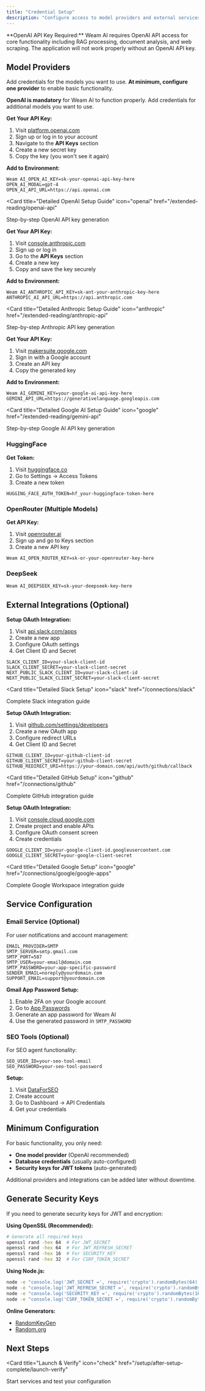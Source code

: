 ```yaml
---
title: "Credential Setup"
description: "Configure access to model providers and external services by adding API credentials to your environment."
---
```


<Warning>
**OpenAI API Key Required:** Weam AI requires OpenAI API access for core functionality including RAG processing, document analysis, and web scraping. The application will not work properly without an OpenAI API key.
</Warning>

## Model Providers

Add credentials for the models you want to use. **At minimum, configure one provider** to enable basic functionality.

**OpenAI is mandatory** for Weam AI to function properly. Add credentials for additional models you want to use.


<Tabs>
<Tab title="OpenAI (Required)">

**Get Your API Key:**
1. Visit [platform.openai.com](https://platform.openai.com)
2. Sign up or log in to your account
3. Navigate to the **API Keys** section
4. Create a new secret key
5. Copy the key (you won't see it again)

**Add to Environment:**
```env
Weam AI_OPEN_AI_KEY=sk-your-openai-api-key-here
OPEN_AI_MODAL=gpt-4
OPEN_AI_API_URL=https://api.openai.com
```

<Card
  title="Detailed OpenAI Setup Guide"
  icon="openai"
  href="/extended-reading/openai-api"
>
  Step-by-step OpenAI API key generation
</Card>

</Tab>
<Tab title="Anthropic (Claude)">

**Get Your API Key:**
1. Visit [console.anthropic.com](https://console.anthropic.com)
2. Sign up or log in
3. Go to the **API Keys** section
4. Create a new key
5. Copy and save the key securely

**Add to Environment:**
```env
Weam AI_ANTHROPIC_API_KEY=sk-ant-your-anthropic-key-here
ANTHROPIC_AI_API_URL=https://api.anthropic.com
```

<Card
  title="Detailed Anthropic Setup Guide"
  icon="anthropic"
  href="/extended-reading/anthropic-api"
>
  Step-by-step Anthropic API key generation
</Card>

</Tab>
<Tab title="Google AI (Gemini)">

**Get Your API Key:**
1. Visit [makersuite.google.com](https://makersuite.google.com)
2. Sign in with a Google account
3. Create an API key
4. Copy the generated key

**Add to Environment:**
```env
Weam AI_GEMINI_KEY=your-google-ai-api-key-here
GEMINI_API_URL=https://generativelanguage.googleapis.com
```

<Card
  title="Detailed Google AI Setup Guide"
  icon="google"
  href="/extended-reading/gemini-api"
>
  Step-by-step Google AI API key generation
</Card>

</Tab>
<Tab title="Additional Providers">

### HuggingFace

**Get Token:**
1. Visit [huggingface.co](https://huggingface.co)
2. Go to Settings → Access Tokens
3. Create a new token

```env
HUGGING_FACE_AUTH_TOKEN=hf_your-huggingface-token-here
```

### OpenRouter (Multiple Models)

**Get API Key:**
1. Visit [openrouter.ai](https://openrouter.ai)
2. Sign up and go to Keys section
3. Create a new API key

```env
Weam AI_OPEN_ROUTER_KEY=sk-or-your-openrouter-key-here
```

### DeepSeek

```env
Weam AI_DEEPSEEK_KEY=sk-your-deepseek-key-here
```

<CardGroup cols={2}>
<Card
  title="HuggingFace Guide"
  icon="huggingface"
  href="/extended-reading/hugging-face-api"
>
</Card>
<Card
  title="OpenRouter Guide"
  icon="openrouter"
  href="/extended-reading/openrouter-api"
>
</Card>
</CardGroup>

</Tab>
</Tabs>

## External Integrations (Optional)

<Tabs>
<Tab title="Slack">

**Setup OAuth Integration:**

1. Visit [api.slack.com/apps](https://api.slack.com/apps)
2. Create a new app
3. Configure OAuth settings
4. Get Client ID and Secret

```env
SLACK_CLIENT_ID=your-slack-client-id
SLACK_CLIENT_SECRET=your-slack-client-secret
NEXT_PUBLIC_SLACK_CLIENT_ID=your-slack-client-id
NEXT_PUBLIC_SLACK_CLIENT_SECRET=your-slack-client-secret
```

<Card
  title="Detailed Slack Setup"
  icon="slack"
  href="/connections/slack"
>
  Complete Slack integration guide
</Card>

</Tab>
<Tab title="GitHub">

**Setup OAuth Integration:**

1. Visit [github.com/settings/developers](https://github.com/settings/developers)
2. Create a new OAuth app
3. Configure redirect URLs
4. Get Client ID and Secret

```env
GITHUB_CLIENT_ID=your-github-client-id
GITHUB_CLIENT_SECRET=your-github-client-secret
GITHUB_REDIRECT_URI=https://your-domain.com/api/auth/github/callback
```

<Card
  title="Detailed GitHub Setup"
  icon="github"
  href="/connections/github"
>
  Complete GitHub integration guide
</Card>

</Tab>
<Tab title="Google Workspace">

**Setup OAuth Integration:**

1. Visit [console.cloud.google.com](https://console.cloud.google.com)
2. Create project and enable APIs
3. Configure OAuth consent screen
4. Create credentials

```env
GOOGLE_CLIENT_ID=your-google-client-id.googleusercontent.com
GOOGLE_CLIENT_SECRET=your-google-client-secret
```

<Card
  title="Detailed Google Setup"
  icon="google"
  href="/connections/google/google-apps"
>
  Complete Google Workspace integration guide
</Card>

</Tab>
</Tabs>

## Service Configuration

### Email Service (Optional)

<Accordion title="Configure SMTP for Notifications">

For user notifications and account management:

```env
EMAIL_PROVIDER=SMTP
SMTP_SERVER=smtp.gmail.com
SMTP_PORT=587
SMTP_USER=your-email@domain.com
SMTP_PASSWORD=your-app-specific-password
SENDER_EMAIL=noreply@yourdomain.com
SUPPORT_EMAIL=support@yourdomain.com
```

**Gmail App Password Setup:**
1. Enable 2FA on your Google account
2. Go to [App Passwords](https://support.google.com/accounts/answer/185833)
3. Generate an app password for Weam AI
4. Use the generated password in `SMTP_PASSWORD`

</Accordion>

### SEO Tools (Optional)

<Accordion title="DataForSEO Integration">

For SEO agent functionality:

```env
SEO_USER_ID=your-seo-tool-email
SEO_PASSWORD=your-seo-tool-password
```

**Setup:**
1. Visit [DataForSEO](https://dataforseo.com/)
2. Create account
3. Go to Dashboard → API Credentials
4. Get your credentials

</Accordion>

## Minimum Configuration

For basic functionality, you only need:
- **One model provider** (OpenAI recommended)
- **Database credentials** (usually auto-configured)
- **Security keys for JWT tokens** (auto-generated)

Additional providers and integrations can be added later without downtime.

## Generate Security Keys

<Accordion title="Generate Required Security Keys">

If you need to generate security keys for JWT and encryption:

**Using OpenSSL (Recommended):**
```bash
# Generate all required keys
openssl rand -hex 64  # For JWT_SECRET
openssl rand -hex 64  # For JWT_REFRESH_SECRET
openssl rand -hex 16  # For SECURITY_KEY
openssl rand -hex 32  # For CSRF_TOKEN_SECRET
```

**Using Node.js:**
```bash
node -e "console.log('JWT_SECRET =', require('crypto').randomBytes(64).toString('hex'))"
node -e "console.log('JWT_REFRESH_SECRET =', require('crypto').randomBytes(64).toString('hex'))"
node -e "console.log('SECURITY_KEY =', require('crypto').randomBytes(16).toString('hex'))"
node -e "console.log('CSRF_TOKEN_SECRET =', require('crypto').randomBytes(32).toString('hex'))"
```

**Online Generators:**
- [RandomKeyGen](https://randomkeygen.com)
- [Random.org](https://www.random.org/strings/)

</Accordion>

## Next Steps

<CardGroup cols={2}>

<Card
  title="Launch & Verify"
  icon="check"
  href="/setup/after-setup-complete/launch-verify"
>
  Start services and test your configuration
</Card>

</CardGroup>